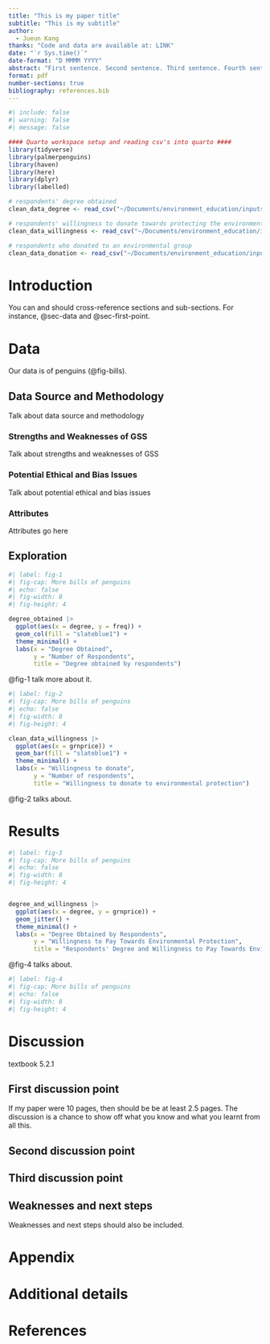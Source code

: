 ```yaml
---
title: "This is my paper title"
subtitle: "This is my subtitle"
author: 
  - Jueun Kang
thanks: "Code and data are available at: LINK"
date: "`r Sys.time()`"
date-format: "D MMMM YYYY"
abstract: "First sentence. Second sentence. Third sentence. Fourth sentence."
format: pdf
number-sections: true
bibliography: references.bib
---
```


```r
#| include: false
#| warning: false
#| message: false

#### Quarto workspace setup and reading csv's into quarto ####
library(tidyverse)
library(palmerpenguins)
library(haven)
library(here)
library(dplyr)
library(labelled)

# respondents' degree obtained 
clean_data_degree <- read_csv("~/Documents/environment_education/inputs/data/degrees_clean.csv")

# respondents' willingness to donate towards protecting the environment
clean_data_willingness <- read_csv("~/Documents/environment_education/inputs/data/willingness_clean.csv")

# respondents who donated to an environmental group
clean_data_donation <- read_csv("~/Documents/environment_education/inputs/data/donation_clean.csv")

```


# Introduction

You can and should cross-reference sections and sub-sections. For instance, @sec-data and @sec-first-point. 



# Data {#sec-data}

Our data is of penguins (@fig-bills).

## Data Source and Methodology

Talk about data source and methodology

### Strengths and Weaknesses of GSS

Talk about strengths and weaknesses of GSS

### Potential Ethical and Bias Issues

Talk about potential ethical and bias issues

### Attributes

Attributes go here


## Exploration

```r
#| label: fig-1
#| fig-cap: More bills of penguins
#| echo: false
#| fig-width: 8
#| fig-height: 4

degree_obtained |>
  ggplot(aes(x = degree, y = freq)) +
  geom_col(fill = "slateblue1") +
  theme_minimal() +
  labs(x = "Degree Obtained",
       y = "Number of Respondents",
       title = "Degree obtained by respondents")
```

@fig-1 talk more about it.

```r
#| label: fig-2
#| fig-cap: More bills of penguins
#| echo: false
#| fig-width: 8
#| fig-height: 4

clean_data_willingness |>
  ggplot(aes(x = grnprice)) +
  geom_bar(fill = "slateblue1") +
  theme_minimal() +
  labs(x = "Willingness to donate",
       y = "Number of respondents",
       title = "Willingness to donate to environmental protection")
```
@fig-2 talks about.

# Results

```r
#| label: fig-3
#| fig-cap: More bills of penguins
#| echo: false
#| fig-width: 8
#| fig-height: 4


degree_and_willingness |>
  ggplot(aes(x = degree, y = grnprice)) +
  geom_jitter() +
  theme_minimal() +
  labs(x = "Degree Obtained by Respondents",
       y = "Willingness to Pay Towards Environmental Protection",
       title = "Respondents' Degree and Willingness to Pay Towards Environment")

```
@fig-4 talks about. 

```r
#| label: fig-4
#| fig-cap: More bills of penguins
#| echo: false
#| fig-width: 8
#| fig-height: 4


```

# Discussion

textbook 5.2.1

## First discussion point {#sec-first-point}

If my paper were 10 pages, then should be be at least 2.5 pages. The discussion is a chance to show off what you know and what you learnt from all this. 

## Second discussion point

## Third discussion point

## Weaknesses and next steps

Weaknesses and next steps should also be included.

\newpage

\appendix

# Appendix {-}


# Additional details


\newpage


# References


